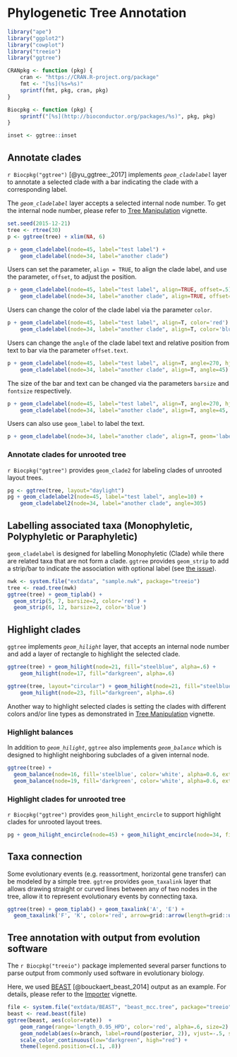 # Phylogenetic Tree Annotation


```r
library("ape")
library("ggplot2")
library("cowplot")
library("treeio")
library("ggtree")

CRANpkg <- function (pkg) {
    cran <- "https://CRAN.R-project.org/package"
    fmt <- "[%s](%s=%s)"
    sprintf(fmt, pkg, cran, pkg)
}

Biocpkg <- function (pkg) {
    sprintf("[%s](http://bioconductor.org/packages/%s)", pkg, pkg)
}

inset <- ggtree::inset
```



## Annotate clades

`r Biocpkg("ggtree")` [@yu_ggtree:_2017] implements _`geom_cladelabel`_ layer to annotate a selected clade with a bar indicating the clade with a corresponding label.

The _`geom_cladelabel`_ layer accepts a selected internal node number. To get the internal node number, please refer to [Tree Manipulation](treeManipulation.html#internal-node-number) vignette.


```r
set.seed(2015-12-21)
tree <- rtree(30)
p <- ggtree(tree) + xlim(NA, 6)

p + geom_cladelabel(node=45, label="test label") +
    geom_cladelabel(node=34, label="another clade")
```

Users can set the parameter, `align = TRUE`, to align the clade label, and use the parameter, `offset`, to adjust the position.

```r
p + geom_cladelabel(node=45, label="test label", align=TRUE, offset=.5) +
    geom_cladelabel(node=34, label="another clade", align=TRUE, offset=.5)
```

Users can change the color of the clade label via the parameter `color`.

```r
p + geom_cladelabel(node=45, label="test label", align=T, color='red') +
    geom_cladelabel(node=34, label="another clade", align=T, color='blue')
```

Users can change the `angle` of the clade label text and relative position from text to bar via the parameter `offset.text`.

```r
p + geom_cladelabel(node=45, label="test label", align=T, angle=270, hjust='center', offset.text=.5) +
    geom_cladelabel(node=34, label="another clade", align=T, angle=45)
```

The size of the bar and text can be changed via the parameters `barsize` and `fontsize` respectively.

```r
p + geom_cladelabel(node=45, label="test label", align=T, angle=270, hjust='center', offset.text=.5, barsize=1.5) +
    geom_cladelabel(node=34, label="another clade", align=T, angle=45, fontsize=8)
```

Users can also use `geom_label` to label the text.

```r
p + geom_cladelabel(node=34, label="another clade", align=T, geom='label', fill='lightblue')
```

### Annotate clades for unrooted tree

`r Biocpkg("ggtree")` provides `geom_clade2` for labeling clades of unrooted
layout trees.


```r
pg <- ggtree(tree, layout="daylight")
pg + geom_cladelabel2(node=45, label="test label", angle=10) +
    geom_cladelabel2(node=34, label="another clade", angle=305)
```

## Labelling associated taxa (Monophyletic, Polyphyletic or Paraphyletic)

`geom_cladelabel` is designed for labelling Monophyletic (Clade) while there are related taxa that are not form a clade. `ggtree` provides `geom_strip` to add a strip/bar to indicate the association with optional label (see [the issue](https://github.com/GuangchuangYu/ggtree/issues/52)).

```r
nwk <- system.file("extdata", "sample.nwk", package="treeio")
tree <- read.tree(nwk)
ggtree(tree) + geom_tiplab() + 
  geom_strip(5, 7, barsize=2, color='red') + 
  geom_strip(6, 12, barsize=2, color='blue')
```


## Highlight clades

`ggtree` implements _`geom_hilight`_ layer, that accepts an internal node number and add a layer of rectangle to highlight the selected clade.

```r
ggtree(tree) + geom_hilight(node=21, fill="steelblue", alpha=.6) +
    geom_hilight(node=17, fill="darkgreen", alpha=.6)
```


```r
ggtree(tree, layout="circular") + geom_hilight(node=21, fill="steelblue", alpha=.6) +
    geom_hilight(node=23, fill="darkgreen", alpha=.6)
```

Another way to highlight selected clades is setting the clades with different colors and/or line types as demonstrated in [Tree Manipulation](treeManipulation.html#groupclade) vignette.

### Highlight balances

In addition to _`geom_hilight`_, `ggtree` also implements _`geom_balance`_
which is designed to highlight neighboring subclades of a given internal node.

```r
ggtree(tree) +
  geom_balance(node=16, fill='steelblue', color='white', alpha=0.6, extend=1) +
  geom_balance(node=19, fill='darkgreen', color='white', alpha=0.6, extend=1)
```

### Highlight clades for unrooted tree

`r Biocpkg("ggtree")` provides `geom_hilight_encircle` to support highlight
clades for unrooted layout trees.


```r
pg + geom_hilight_encircle(node=45) + geom_hilight_encircle(node=34, fill='darkgreen')
```


## Taxa connection

Some evolutionary events (e.g. reassortment, horizontal gene transfer) can be modeled by a simple tree. `ggtree` provides `geom_taxalink` layer that allows drawing straight or curved lines between any of two nodes in the tree, allow it to represent evolutionary events by connecting taxa.

```r
ggtree(tree) + geom_tiplab() + geom_taxalink('A', 'E') + 
  geom_taxalink('F', 'K', color='red', arrow=grid::arrow(length=grid::unit(0.02, "npc")))
```


## Tree annotation with output from evolution software

The `r Biocpkg("treeio")` package implemented several parser functions to parse
output from commonly used software in evolutionary biology.

Here, we used [BEAST](http://beast2.org/) [@bouckaert_beast_2014] output as an
example. For details, please refer to the
[Importer](https://bioconductor.org/packages/devel/bioc/vignettes/treeio/inst/doc/Importer.html) vignette.


```r
file <- system.file("extdata/BEAST", "beast_mcc.tree", package="treeio")
beast <- read.beast(file)
ggtree(beast, aes(color=rate))  +
    geom_range(range='length_0.95_HPD', color='red', alpha=.6, size=2) +
    geom_nodelab(aes(x=branch, label=round(posterior, 2)), vjust=-.5, size=3) +
    scale_color_continuous(low="darkgreen", high="red") +
    theme(legend.position=c(.1, .8))
```


